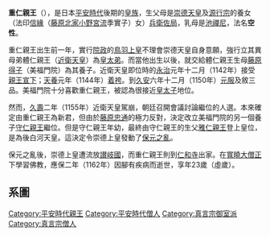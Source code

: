 {{Unreferenced|time=2019-03-08T15:38:41+00:00}}
{{東亞男性歷史人物
|名稱 =重仁親王
|身份 =日本[[親王_(東亞)|親王]]
|國家 =[[日本|大和王朝]]
|時代 =[[平安時代|平安時代]]後期
|姓 =（無）
|名 =重仁
|法號 =空性
|封爵 =[[親王|親王]]
|出生日期 =[[保延|保延]]六年九月初二（{{birth date|1140|10|14}}）
|逝世日期 =[[康保|康保]]四年三月初二（{{death date and age|1162|2|13|1140|10|14}}）
|父親 = [[崇德天皇|崇德天皇]]
|母親 = [[兵衛佐局|兵衛佐局]]
|異母兄弟 =[[覺惠_(真言宗)|覺惠]]
}}
{{Japanese|japanese=重仁親王|kana=しげひとしんのう}}
'''重仁親王'''（{{bd|1140年|10月14日|1162年|2月13日}}），是日本[[平安時代|平安時代]]後期的[[皇族|皇族]]，生父母是[[崇德天皇|崇德天皇]]及[[源行宗|源行宗]]的養女（法印[[信緣|信緣]]（[[藤原北家|藤原北家]][[小野宮流|小野宮流]]季實子）女）[[兵衛佐局|兵衛佐局]]，乳母是[[池禪尼|池禪尼]]，法名'''空性'''。

重仁親王出生前一年，實行[[院政|院政]]的[[鳥羽天皇|鳥羽上皇]]不理會崇德天皇自身意願，強行立其異母弟體仁親王（[[近衛天皇|近衛天皇]]）為[[皇太弟|皇太弟]]。而當他出生以後，就交給體仁親王生母[[藤原得子|藤原得子]]（美福門院）為其養子。近衛天皇即位時的[[永治_(日本)|永治]]元年十二月（1142年）接受[[親王宣下|親王宣下]]；[[天養|天養]]元年（1144年）[[皇室儀式|着袴]]。到[[久安|久安]]六年十二月（1150年）[[元服|元服]]及敘三品。美福門院十分喜歡重仁親王，被認為很接近[[皇太子|皇太子]]地位。

然而，[[久壽|久壽]]二年（1155年）近衛天皇駕崩，朝廷召開會議討論繼位的人選。本來確定由重仁親王為新君，但由於[[藤原忠通|藤原忠通]]的極力反對，決定改立美福門院的另一個養子[[守仁親王|守仁親王]]繼位。但是守仁親王年幼，最終由守仁親王的生父[[雅仁親王|雅仁親王]]登上皇位，是為後白河天皇。這決定令崇德上皇發動了[[保元之亂|保元之亂]]。

保元之亂後，崇德上皇遭流放[[讃岐國|讃岐國]]，而重仁親王則到[[仁和寺|仁和寺]]出家。在[[寬曉|寬曉]][[大僧正|大僧正]]下學習佛教，應保二年（1162年）因腳有疾病而逝世，享年23歲（虛歲）。

== 系圖 ==
{{日本皇室平安後期}}

[[Category:平安時代親王|Category:平安時代親王]]
[[Category:平安時代僧人|Category:平安時代僧人]]
[[Category:真言宗御室派|Category:真言宗御室派]]
[[Category:真言宗僧人|Category:真言宗僧人]]